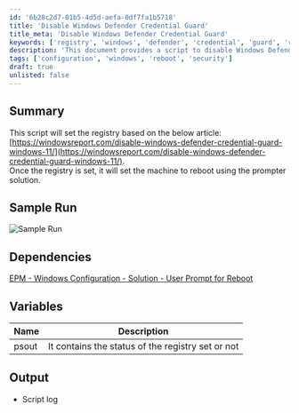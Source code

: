 ```yaml
---
id: '6b28c2d7-01b5-4d5d-aefa-0df7fa1b5718'
title: 'Disable Windows Defender Credential Guard'
title_meta: 'Disable Windows Defender Credential Guard'
keywords: ['registry', 'windows', 'defender', 'credential', 'guard', 'reboot']
description: 'This document provides a script to disable Windows Defender Credential Guard by modifying the registry settings as outlined in a referenced article. It includes a sample run, dependencies, and variable descriptions, ensuring a comprehensive understanding of the script operation and its output.'
tags: ['configuration', 'windows', 'reboot', 'security']
draft: true
unlisted: false
---
```

## Summary

This script will set the registry based on the below article:  
[https://windowsreport.com/disable-windows-defender-credential-guard-windows-11/](https://windowsreport.com/disable-windows-defender-credential-guard-windows-11/).  
Once the registry is set, it will set the machine to reboot using the prompter solution.

## Sample Run

![Sample Run](../../static/img/Disable-Virtualization-based-security/image_1.png)

## Dependencies

[EPM - Windows Configuration - Solution - User Prompt for Reboot](https://proval.itglue.com/DOC-5078775-9088563)

## Variables

| Name  | Description                                    |
|-------|------------------------------------------------|
| psout | It contains the status of the registry set or not |

## Output

- Script log













